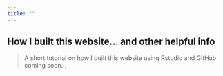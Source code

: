 ```yaml
---
title: ""
---
```


## How I built this website... and other helpful info 

> A short tutorial on how I built this website using Rstudio and GitHub  coming soon...
